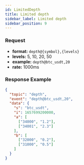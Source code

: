 ```yaml
---
id: LimitedDepth
title: Limited depth
sidebar_label: Limited depth
sidebar_position: 9
---
```


### Request

- **format:** `depth@{symbol},{levels}`
- **levels:** 5, 10, 20, 50
- **example:** `depth@btc_usdt,20`
- **rate:** 1000ms

### Response Example

```json title="Response"
{
  "topic": "depth",
  "event": "depth@btc_usdt,20",
  "data": {
    "s": "btc_usdt",
    "i": 1657699200000,
    "a": [
      ["34000", "1.2"],
      ["34001", "2.3"]
    ],
    "b": [
      ["32000", "0.2"],
      ["31000", "0.5"]
    ]
  }
}
```
